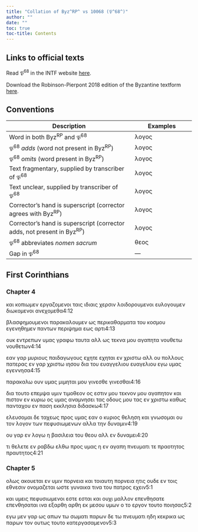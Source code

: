 ```yaml
---
title: "Collation of Byz^RP^ vs 10068 (𝔓^68^)"
author: ""
date: ""
toc: true
toc-title: Contents
---
```


::: {.callout-note appearance="minimal" icon="false" collapse="true"}
# Links to official texts

Read 𝔓^68^ in the INTF website [here](https://ntvmr.uni-muenster.de/manuscript-workspace?docID=10068).

Download the Robinson-Pierpont 2018 edition of the Byzantine textform [here](https://web.archive.org/web/20210413060536/https://byzantinetext.com/wp-content/uploads/2021/03/robinson-pierpont-2018-gnt-edition.pdf).


:::


::: {.callout-note appearance="minimal" icon="false" collapse="true"}
# Conventions

| Description                                                              	| Examples                           	|
|--------------------------------------------------------------------------	|------------------------------------	|
| Word in both Byz^RP^ and 𝔓^68^                                   	| λογος                              	|
| 𝔓^68^ *adds* (word not present in Byz^RP^)                       	| [λογος]{.greek-added}            	|
| 𝔓^68^ *omits* (word present in Byz^RP^)                          	| [λογος]{.greek-omitted}          	|
| Text fragmentary, supplied by transcriber of 𝔓^68^               	| [λογος]{.greek-supplied}         	|
| Text unclear, supplied by transcriber of 𝔓^68^                   	| [λογος]{.unclear}                	|
| Corrector's hand is superscript (corrector agrees with Byz^RP^)          	| [λογος]{.corr}                   	|
| Corrector's hand is superscript (corrector adds, not present in Byz^RP^) 	| [[λογος]{.corr}]{.greek-added} 	|
| 𝔓^68^ abbreviates *nomen sacrum*                                 	| [θεος]{.greek-abbr}            	|
| Gap in 𝔓^68^                                                     	| [―]{.gap}                        	|
:::

## First Corinthians

### Chapter 4

[και]{.greek-omitted} [κοπιωμεν]{.greek-omitted} [εργαζομενοι]{.greek-omitted} [ταις]{.greek-omitted} [ιδιαις]{.greek-omitted} [χερσιν]{.greek-supplied} [λοι]{.unclear}δ[ο]{.unclear}ρο[υ]{.unclear}[μενοι]{.greek-supplied} [ευλο]{.greek-supplied}[γο]{.greek-supplied}υμε[ν]{.unclear} διωκ[ομενοι]{.greek-supplied} [ανε]{.greek-supplied}[χο]{.greek-supplied}μεθα[4:12]{.aside}

βλασφ[ημουμενοι]{.greek-supplied} [π]{.greek-supplied}[α]{.unclear}ρακαλο[υ]{.unclear}με[ν]{.unclear} [ως]{.greek-supplied} [περικα]{.greek-supplied}[θ]{.greek-supplied}[α]{.unclear}ρματα του [κ]{.unclear}[οσμου]{.greek-supplied} [εγε]{.greek-supplied}[ν]{.greek-supplied}ηθημεν [πα]{.greek-supplied}[ν]{.unclear}τω[ν]{.unclear} π[ερ]{.unclear}ιψη[μ]{.unclear}[α]{.greek-supplied} [εως]{.greek-supplied} [αρ]{.greek-supplied}[τ]{.greek-supplied}[ι]{.unclear}[4:13]{.aside}

[ο]{.unclear}υκ εντρεπω[ν]{.unclear} [υμας]{.greek-supplied} [γ]{.greek-supplied}[ρ]{.unclear}αφω τα[υ]{.unclear}τα αλλ [ως]{.greek-supplied} [τεκνα]{.greek-supplied} [μ]{.unclear}ου αγαπητα [νουθετω]{.greek-omitted} [νου[θετων]{.greek-supplied}]{.greek-added}[4:14]{.aside}

[ε]{.greek-supplied}αν γαρ μυ[ριους]{.unclear} πα[ιδαγω]{.greek-supplied}[γ]{.unclear}ους [εχητε]{.greek-omitted} [εχητ[α]{.unclear}ι]{.greek-added} εν [χριστω]{.greek-abbr} [α]{.unclear}[λλ]{.greek-supplied} [ου]{.greek-supplied} [π]{.unclear}ολλου[ς]{.unclear} πατερας εν γ[αρ]{.greek-supplied} [χριστω]{.greek-abbr} [ιησου]{.greek-abbr} δια [τ]{.unclear}ου [ευαγγελιου]{.greek-omitted} [[ε]{.unclear}υα[γ]{.unclear}ελιου]{.greek-added} [εγω]{.greek-supplied} υμας εγ[ε]{.unclear}ννησα[4:15]{.aside}

[π]{.greek-supplied}[α]{.unclear}ρακαλω ουν υ[μ]{.unclear}[α]{.greek-supplied}ς [μ]{.unclear}[ι]{.greek-supplied}μηται μου [γινεσθε]{.greek-omitted} [γινεσ[θα]{.unclear}ι]{.greek-added}[4:16]{.aside}

[δ]{.unclear}[ια]{.greek-supplied} τουτο επεμψα υμιν τ[ι]{.greek-supplied}[μ]{.unclear}οθεον ος εστ[ι]{.unclear}ν [μο[υ]{.unclear}]{.greek-added} [τε]{.unclear}[κνον]{.greek-supplied} [μου]{.greek-omitted} αγαπητον και πιστο[ν]{.unclear} [εν]{.unclear} [κυριω]{.greek-abbr} [ος]{.unclear} υμα[ς]{.unclear} [αν]{.unclear}αμνησ[ε]{.unclear}[ι]{.greek-supplied} [τας]{.greek-omitted} [οδους]{.greek-omitted} [μου]{.greek-omitted} [τας]{.greek-omitted} [εν]{.greek-omitted} [χριστω]{.greek-omitted} [καθως]{.greek-omitted} [πανταχου]{.greek-omitted} [εν]{.greek-omitted} [παση]{.greek-omitted} [εκκλησια]{.greek-omitted} [διδασκω]{.greek-omitted}[4:17]{.aside}

[ελευσομαι]{.greek-omitted} [δε]{.greek-omitted} [ταχεως]{.greek-omitted} [προς]{.greek-supplied} [υμας]{.greek-supplied} εαν ο [κυριος]{.greek-abbr} [θε]{.unclear}λ[η]{.unclear}[ση]{.greek-supplied} [και]{.greek-supplied} [γνωσομα]{.greek-supplied}[ι]{.unclear} ου τον [λογο]{.unclear}[ν]{.greek-supplied} [των]{.greek-supplied} [πεφυσιω]{.greek-supplied}μενων [αλλα]{.unclear} [τ]{.unclear}[ην]{.greek-supplied} [δυναμιν]{.greek-supplied}[4:19]{.aside}

[ο]{.unclear}υ γαρ εν λο[γω]{.unclear} [η]{.greek-supplied} [βασι]{.greek-supplied}[λεια]{.greek-supplied} [του]{.greek-supplied} [θεου]{.greek-abbr} αλλ εν δυνα[μει]{.greek-supplied}[4:20]{.aside}

[τι]{.greek-supplied} [θελετε]{.greek-supplied} [ε]{.greek-supplied}ν ραβδω [ελθω]{.unclear} [προς]{.greek-supplied} [υμας]{.greek-supplied} [η]{.unclear} [ε]{.unclear}ν αγαπη [πνευματι]{.greek-abbr} [τε]{.unclear} [πραοτητος]{.greek-omitted} [[πραυτη]{.greek-supplied}[τος]{.greek-supplied}]{.greek-added}[4:21]{.aside}

### Chapter 5

[ολ]{.greek-supplied}[ως]{.unclear} ακουε[ται]{.unclear} εν [υμ]{.unclear}[ιν]{.greek-supplied} [πορνει]{.greek-supplied}[α]{.unclear} και τοιαυ[τη]{.unclear} [πορν]{.unclear}[εια]{.greek-supplied} [ητις]{.greek-supplied} [ο]{.greek-supplied}υ[δ]{.unclear}ε εν τοις ε[θ]{.unclear}ν[εσιν]{.unclear} [ονο]{.greek-supplied}[μ]{.unclear}α[ζ]{.unclear}εται ωστε γυναι[κ]{.unclear}[α]{.greek-supplied} [τινα]{.greek-supplied} του [πατρος]{.greek-abbr} εχειν[5:1]{.aside}

κα[ι]{.unclear} [υ]{.unclear}μ[ε]{.unclear}[ις]{.greek-supplied} [πεφ]{.greek-supplied}υσιωμενοι [εστε]{.greek-omitted} [εσ[τα]{.unclear}ι]{.greek-added} [κα]{.unclear}ι [ο]{.unclear}[υ]{.greek-supplied}[χι]{.greek-supplied} [μαλ]{.greek-supplied}[λ]{.unclear}ον [επενθησατε]{.greek-omitted} [επ[ε]{.unclear}νθησ[α]{.unclear}ται]{.greek-added} ι[να]{.greek-supplied} [εξαρθη]{.greek-omitted} [[α]{.greek-supplied}[ρθη]{.unclear}]{.greek-added} εκ μεσ[ο]{.unclear}υ υ[μ]{.unclear}ων [ο]{.greek-supplied} [το]{.greek-supplied} [ε]{.greek-supplied}[ργ]{.unclear}[ο]{.greek-supplied}ν τουτο ποιη[σ]{.unclear}ας[5:2]{.aside}

[εγω]{.greek-supplied} [μ]{.greek-supplied}ε[ν]{.unclear} γαρ [ως]{.greek-omitted} απω[ν]{.unclear} [τω]{.unclear} [σωμα]{.unclear}[τι]{.greek-supplied} πα[ρ]{.unclear}[ω]{.greek-supplied}ν δε [τ]{.unclear}ω [πνευματι]{.greek-abbr} [ηδη]{.unclear} [κε]{.greek-supplied}[κ]{.unclear}ρι[κα]{.unclear} ως παρ[ων]{.unclear} [τον]{.unclear} [ου]{.unclear}[τως]{.greek-supplied} [τουτο]{.greek-omitted} [κατεργασαμενον]{.greek-omitted}[5:3]{.aside}

